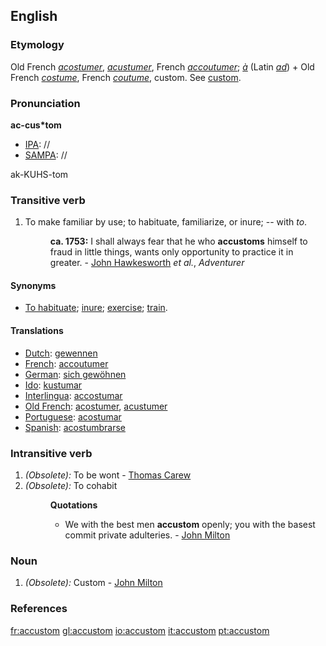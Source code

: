 ==English==

===Etymology===
Old French ''[[acostumer]]'', ''[[acustumer]]'', French ''[[accoutumer]]''; ''[[à]]'' (Latin ''[[ad]]'') + Old French ''[[costume]]'', French ''[[coutume]]'', custom. See [[custom]].

===Pronunciation===
'''ac-cus*tom'''
*[[IPA]]: //
*[[SAMPA]]: //
ak-KUHS-tom

===Transitive verb===
{{en-infl-reg-consonant|accustom||}}

#To make familiar by use; to habituate, familiarize, or inure; -- with ''to''.
#:'''ca. 1753:''' I shall always fear that he who '''accustoms''' himself to fraud in little things, wants only opportunity to practice it in greater. - [[w:John Hawkesworth|John Hawkesworth]] ''et al.'', ''Adventurer''

====Synonyms====
*[[To habituate]]; [[inure]]; [[exercise]]; [[train]].

====Translations====
*[[Dutch]]: [[gewennen]]
*[[French]]: [[accoutumer]]
*[[German]]: [[sich gewöhnen]]
*[[Ido]]: [[kustumar]]
*[[Interlingua]]: [[accostumar]]
*[[Old French]]: [[acostumer]], [[acustumer]]
*[[Portuguese]]: [[acostumar]]
*[[Spanish]]: [[acostumbrarse]]

===Intransitive verb===
#''(Obsolete):'' To be wont - [[w:Thomas Carew|Thomas Carew]]
#''(Obsolete):'' To cohabit
#:'''Quotations'''
#:*We with the best men '''accustom''' openly; you with the basest commit private adulteries. - [[w:John Milton|John Milton]]

===Noun===
#''(Obsolete):'' Custom - [[w:John Milton|John Milton]]

===References===
{{R:Webster 1913}}

[[fr:accustom]]
[[gl:accustom]]
[[io:accustom]]
[[it:accustom]]
[[pt:accustom]]